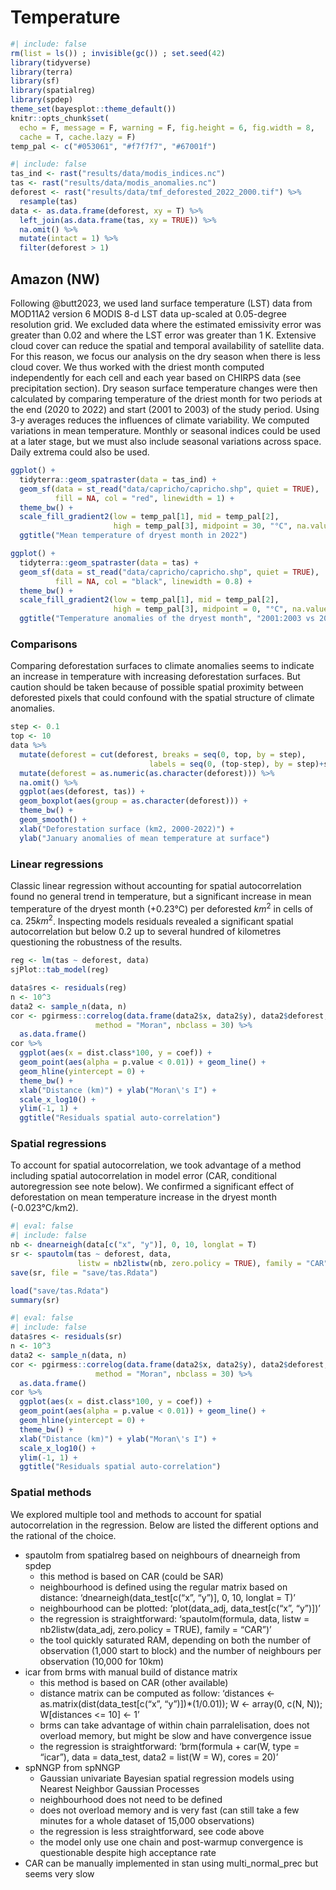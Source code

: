 # Temperature {.unnumbered}

```r
#| include: false
rm(list = ls()) ; invisible(gc()) ; set.seed(42)
library(tidyverse)
library(terra)
library(sf)
library(spatialreg)
library(spdep)
theme_set(bayesplot::theme_default())
knitr::opts_chunk$set(
  echo = F, message = F, warning = F, fig.height = 6, fig.width = 8,
  cache = T, cache.lazy = F)
temp_pal <- c("#053061", "#f7f7f7", "#67001f")
```

```r
#| include: false
tas_ind <- rast("results/data/modis_indices.nc")
tas <- rast("results/data/modis_anomalies.nc")
deforest <- rast("results/data/tmf_deforested_2022_2000.tif") %>% 
  resample(tas)
data <- as.data.frame(deforest, xy = T) %>% 
  left_join(as.data.frame(tas, xy = TRUE)) %>% 
  na.omit() %>% 
  mutate(intact = 1) %>% 
  filter(deforest > 1)
```

## Amazon (NW)

Following @butt2023, we used land surface temperature (LST) data from MOD11A2 version 6 MODIS 8-d LST data up-scaled at 0.05-degree resolution grid. We excluded data where the estimated emissivity error was greater than 0.02 and where the LST error was greater than 1 K. Extensive cloud cover can reduce the spatial and temporal availability of satellite data. For this reason, we focus our analysis on the dry season when there is less cloud cover. We thus worked with the driest month computed independently for each cell and each year based on CHIRPS data (see precipitation section). Dry season surface temperature changes were then calculated by comparing temperature of the driest month for two periods at the end (2020 to 2022) and start (2001 to 2003) of the study period. Using 3-y averages reduces the influences of climate variability. We computed variations in mean temperature. Monthly or seasonal indices could be used at a later stage, but we must also include seasonal variations across space. Daily extrema could also be used.

```r
ggplot() +
  tidyterra::geom_spatraster(data = tas_ind) +
  geom_sf(data = st_read("data/capricho/capricho.shp", quiet = TRUE),
          fill = NA, col = "red", linewidth = 1) +
  theme_bw() +
  scale_fill_gradient2(low = temp_pal[1], mid = temp_pal[2], 
                       high = temp_pal[3], midpoint = 30, "°C", na.value = NA) +
  ggtitle("Mean temperature of dryest month in 2022")
```

```r
ggplot() +
  tidyterra::geom_spatraster(data = tas) +
  geom_sf(data = st_read("data/capricho/capricho.shp", quiet = TRUE),
          fill = NA, col = "black", linewidth = 0.8) +
  theme_bw() +
  scale_fill_gradient2(low = temp_pal[1], mid = temp_pal[2], 
                       high = temp_pal[3], midpoint = 0, "°C", na.value = NA) +
  ggtitle("Temperature anomalies of the dryest month", "2001:2003 vs 2000:2022")
```

### Comparisons

Comparing deforestation surfaces to climate anomalies seems to indicate an increase in temperature with increasing deforestation surfaces. But caution should be taken because of possible spatial proximity between deforested pixels that could confound with the spatial structure of climate anomalies.

```r
step <- 0.1
top <- 10
data %>% 
  mutate(deforest = cut(deforest, breaks = seq(0, top, by = step),
                               labels = seq(0, (top-step), by = step)+step/2)) %>% 
  mutate(deforest = as.numeric(as.character(deforest))) %>% 
  na.omit() %>% 
  ggplot(aes(deforest, tas)) +
  geom_boxplot(aes(group = as.character(deforest))) +
  theme_bw() +
  geom_smooth() +
  xlab("Deforestation surface (km2, 2000-2022)") +
  ylab("January anomalies of mean temperature at surface")
```

### Linear regressions

Classic linear regression without accounting for spatial autocorrelation found no general trend in temperature, but a significant increase in mean temperature of the dryest month (+0.23°C) per deforested $km^2$ in cells of ca. $25 km^2$. Inspecting models residuals revealed a significant spatial autocorrelation but below 0.2 up to several hundred of kilometres questioning the robustness of the results.

```r
reg <- lm(tas ~ deforest, data)
sjPlot::tab_model(reg)
```

```r
data$res <- residuals(reg) 
n <- 10^3
data2 <- sample_n(data, n)
cor <- pgirmess::correlog(data.frame(data2$x, data2$y), data2$deforest,
                   method = "Moran", nbclass = 30) %>% 
  as.data.frame()
cor %>% 
  ggplot(aes(x = dist.class*100, y = coef)) + 
  geom_point(aes(alpha = p.value < 0.01)) + geom_line() +
  geom_hline(yintercept = 0) +
  theme_bw() +
  xlab("Distance (km)") + ylab("Moran\'s I") +
  scale_x_log10() +
  ylim(-1, 1) +
  ggtitle("Residuals spatial auto-correlation")
```

### Spatial regressions

To account for spatial autocorrelation, we took advantage of a method including spatial autocorrelation in model error (CAR, conditional autoregression see note below). We confirmed a significant effect of deforestation on mean temperature increase in the dryest month (-0.023°C/km2).

```r
#| eval: false
#| include: false
nb <- dnearneigh(data[c("x", "y")], 0, 10, longlat = T)
sr <- spautolm(tas ~ deforest, data, 
               listw = nb2listw(nb, zero.policy = TRUE), family = "CAR")
save(sr, file = "save/tas.Rdata")
```

```r
load("save/tas.Rdata")
summary(sr)
```

```r
#| eval: false
#| include: false
data$res <- residuals(sr)
n <- 10^3
data2 <- sample_n(data, n)
cor <- pgirmess::correlog(data.frame(data2$x, data2$y), data2$deforest,
                   method = "Moran", nbclass = 30) %>% 
  as.data.frame()
cor %>% 
  ggplot(aes(x = dist.class*100, y = coef)) + 
  geom_point(aes(alpha = p.value < 0.01)) + geom_line() +
  geom_hline(yintercept = 0) +
  theme_bw() +
  xlab("Distance (km)") + ylab("Moran\'s I") +
  scale_x_log10() +
  ylim(-1, 1) +
  ggtitle("Residuals spatial auto-correlation")
```

### Spatial methods

We explored multiple tool and methods to account for spatial autocorrelation in the regression. Below are listed the different options and the rational of the choice.

-   spautolm from spatialreg based on neighbours of dnearneigh from spdep
    -   this method is based on CAR (could be SAR)
    -   neighbourhood is defined using the regular matrix based on distance: 'dnearneigh(data_test\[c("x", "y")\], 0, 10, longlat = T)'
    -   neighbourhood can be plotted: 'plot(data_adj, data_test\[c("x", "y")\])'
    -   the regression is straightforward: 'spautolm(formula, data, listw = nb2listw(data_adj, zero.policy = TRUE), family = "CAR")'
    -   the tool quickly saturated RAM, depending on both the number of observation (1,000 start to block) and the number of neighbours per observation (10,000 for 10km)
-   icar from brms with manual build of distance matrix
    -   this method is based on CAR (other available)
    -   distance matrix can be computed as follow: 'distances \<- as.matrix(dist(data_test\[c("x", "y")\])\*(1/0.01)); W \<- array(0, c(N, N)); W\[distances \<= 10\] \<- 1'
    -   brms can take advantage of within chain parralelisation, does not overload memory, but might be slow and have convergence issue
    -   the regression is straightforward: 'brm(formula + car(W, type = "icar"), data = data_test, data2 = list(W = W), cores = 20)'
-   spNNGP from spNNGP
    -   Gaussian univariate Bayesian spatial regression models using Nearest Neighbor Gaussian Processes
    -   neighbourhood does not need to be defined
    -   does not overload memory and is very fast (can still take a few minutes for a whole dataset of 15,000 observations)
    -   the regression is less straightforward, see code above
    -   the model only use one chain and post-warmup convergence is questionable despite high acceptance rate
-   CAR can be manually implemented in stan using multi_normal_prec but seems very slow

